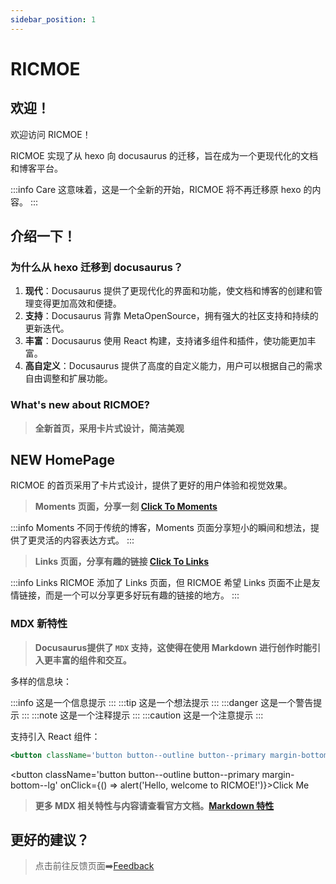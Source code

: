 ```yaml
---
sidebar_position: 1
---
```


# RICMOE

## 欢迎！

欢迎访问 RICMOE！

RICMOE 实现了从 hexo 向 docusaurus 的迁移，旨在成为一个更现代化的文档和博客平台。

:::info Care
这意味着，这是一个全新的开始，RICMOE 将不再迁移原 hexo 的内容。
:::

## 介绍一下！

### 为什么从 hexo 迁移到 docusaurus？

1. **现代**：Docusaurus 提供了更现代化的界面和功能，使文档和博客的创建和管理变得更加高效和便捷。
2. **支持**：Docusaurus 背靠 MetaOpenSource，拥有强大的社区支持和持续的更新迭代。
3. **丰富**：Docusaurus 使用 React 构建，支持诸多组件和插件，使功能更加丰富。
4. **高自定义**：Docusaurus 提供了高度的自定义能力，用户可以根据自己的需求自由调整和扩展功能。

### What's new about RICMOE?

> **全新首页，采用卡片式设计，简洁美观**

<div className="line-container margin-bottom--lg">
  <div className="row">
    <div className="col col--5">
      <div className="card shadow--md">
        <div className="card__header">
          <h2>NEW HomePage</h2>
        </div>
        <div className="card__body">
          <p>RICMOE 的首页采用了卡片式设计，提供了更好的用户体验和视觉效果。</p>
        </div>
      </div>
    </div>
  </div>
</div>

> **Moments 页面，分享一刻 [Click To Moments](/moments)**

:::info Moments
不同于传统的博客，Moments 页面分享短小的瞬间和想法，提供了更灵活的内容表达方式。
:::

> **Links 页面，分享有趣的链接 [Click To Links](/links)**

:::info Links
RICMOE 添加了 Links 页面，但 RICMOE 希望 Links 页面不止是友情链接，而是一个可以分享更多好玩有趣的链接的地方。
:::

### MDX 新特性

> **Docusaurus提供了 `MDX` 支持，这使得在使用 Markdown 进行创作时能引入更丰富的组件和交互。**

多样的信息块：

:::info 这是一个信息提示
:::
:::tip 这是一个想法提示
:::
:::danger 这是一个警告提示
:::
:::note 这是一个注释提示
:::
:::caution 这是一个注意提示
:::

支持引入 React 组件：

```jsx title="一个简单的 Button 示例"
<button className='button button--outline button--primary margin-bottom--lg' onClick={() => alert('Hello, welcome to RICMOE!')}>Click Me</button>
```

<button className='button button--outline button--primary margin-bottom--lg' 
onClick={() => alert('Hello, welcome to RICMOE!')}>Click Me</button>


> **更多 MDX 相关特性与内容请查看官方文档。[Markdown 特性](https://docusaurus.io/zh-CN/docs/markdown-features)**

## 更好的建议？

> 点击前往反馈页面➡️[Feedback](/feedback)

